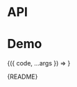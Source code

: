 
<Meta title="Packages/Typography/CodeBlock" component={CodeBlock} />

# API

<ArgsTable />

# Demo

<Canvas>
  <Story
    name="CodeBlock"
    args={{ code: CODE, containerProps: { style: { maxHeight: 'calc(100vh - 80px)' } } }}
    argTypes={{ code: { table: { category: 'Story' } } }}
    parameters={{
      design: {
        allowFullscreen: true,
        type: 'figma',
        url: 'https://www.figma.com/file/6g87L4FdKZTA3knt3Rsfdx/Garden?node-id=6739%3A41717'
      }
    }}
  >
    {({ code, ...args }) => <CodeBlock {...args} children={code[args.language || 'tsx']} />}
  </Story>
</Canvas>

<Markdown>{README}</Markdown>
